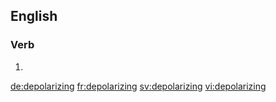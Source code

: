 
==English==

===Verb===
{{head|en|present participle}}

# {{present participle of|depolarize|lang=en|nocat=1}}

[[de:depolarizing]]
[[fr:depolarizing]]
[[sv:depolarizing]]
[[vi:depolarizing]]